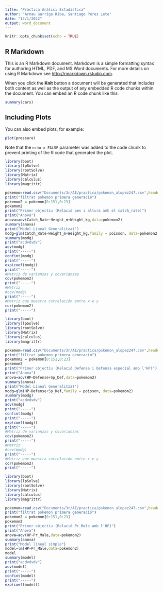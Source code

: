 ---
title: "Pràctica Anàlisi Estadística"
author: "Arnau Garriga Riba, Santiago Pérez Lete"
date: "13/1/2022"
output: word_document
---

```{r setup, include=FALSE}
knitr::opts_chunk$set(echo = TRUE)
```

## R Markdown

This is an R Markdown document. Markdown is a simple formatting syntax for authoring HTML, PDF, and MS Word documents. For more details on using R Markdown see <http://rmarkdown.rstudio.com>.

When you click the **Knit** button a document will be generated that includes both content as well as the output of any embedded R code chunks within the document. You can embed an R code chunk like this:

```{r cars}
summary(cars)
```

## Including Plots

You can also embed plots, for example:

```{r pressure, echo=FALSE}
plot(pressure)
```

Note that the `echo = FALSE` parameter was added to the code chunk to prevent printing of the R code that generated the plot.

```{r 1 code}
library(boot)
library(lpSolve)
library(rootSolve)
library(Matrix)
library(calculus)
library(magrittr)

pokemon=read.csv("Documents/3r/AE/practica/pokemon_alopez247.csv",header=TRUE)
print("filtrat pokemon primera generació")
pokemon2 = pokemon[0:151,0:23]
pokemon2
print("Primer objectiu (Relació pes i altura amb el catch_rate)")
print("Anova")
anova=aov(Catch_Rate~Height_m+Weight_kg,data=pokemon2)
summary(anova)
print("Model Lineal Generalitzat")
modg=glm(Catch_Rate~Height_m+Weight_kg,family = poisson, data=pokemon2)
summary(modg)
print("acdvdvdv")
aov(modg)
print("-----")
confint(modg)
print("-----")
exp(coef(modg))
print("-----")
#Matriz de varianzas y covarianzas
cov(pokemon2)
print("-----")
#Matriz 
#cov(modg)
print("-----")
#Matriz que muestra correlación entre x e y
cor(pokemon2)
print("-----")
```



```{r 2 code}
library(boot)
library(lpSolve)
library(rootSolve)
library(Matrix)
library(calculus)
library(magrittr)

pokemon=read.csv("Documents/3r/AE/practica/pokemon_alopez247.csv",header=TRUE)
print("filtrat pokemon primera generació")
pokemon2 = pokemon[0:151,0:23]
pokemon2
print("Primer objectiu (Relació Defensa i Defensa especial amb l'HP)")
print("Anova")
anova=aov(HP~Defense+Sp_Def,data=pokemon2)
summary(anova)
print("Model Lineal Generalitzat")
modg=glm(HP~Defense+Sp_Def,family = poisson, data=pokemon2)
summary(modg)
print("acdvdvdv")
aov(modg)
print("-----")
confint(modg)
print("-----")
exp(coef(modg))
print("-----")
#Matriz de varianzas y covarianzas
cov(pokemon2)
print("-----")
#Matriz 
#cov(modg)
print("-----")
#Matriz que muestra correlación entre x e y
cor(pokemon2)
print("-----")
```

```{r 3 code}
library(boot)
library(lpSolve)
library(rootSolve)
library(Matrix)
library(calculus)
library(magrittr)

pokemon=read.csv("Documents/3r/AE/practica/pokemon_alopez247.csv",header=TRUE)
print("filtrat pokemon primera generació")
pokemon2 = pokemon[0:151,0:23]
pokemon2
print("Primer objectiu (Relació Pr_Male amb l'HP)")
print("Anova")
anova=aov(HP~Pr_Male,data=pokemon2)
summary(anova)
print("Model lineal simple")
model=lm(HP~Pr_Male,data=pokemon2)
model
summary(model)
print("acdvdvdv")
aov(model)
print("-----")
confint(model)
print("-----")
exp(coef(model))
```
